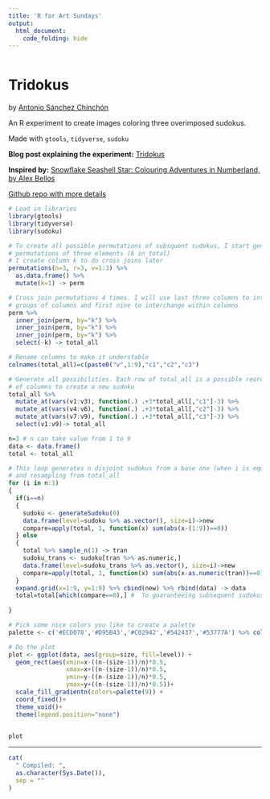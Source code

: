 ```yaml
---
title: 'R for Art Sundays'
output: 
  html_document:
    code_folding: hide
---
```


```r
```

# Tridokus

by [Antonio Sánchez Chinchón](https://twitter.com/aschinchon)

An R experiment to create images coloring three overimposed sudokus.

Made with `gtools`, `tidyverse`, `sudoku`


**Blog post explaining the experiment:** [Tridokus](https://fronkonstin.com/2018/06/01/coloring-sudokus/)

**Inspired by:** [Snowflake Seashell Star: Colouring Adventures in Numberland, by Alex Bellos](https://www.goodreads.com/book/show/28191113-snowflake-seashell-star)

[Github repo with more details](https://github.com/aschinchon/sudokus-colored/)


```r

# Load in libraries
library(gtools)
library(tidyverse)
library(sudoku)

# To create all possible permutations of subsquent sudokus, I start generating all
# permutations of three elements (6 in total)
# I create column k to do cross joins later
permutations(n=3, r=3, v=1:3) %>% 
  as.data.frame() %>% 
  mutate(k=1) -> perm

# Cross join permutations 4 times. I will use last three columns to interchange
# groups of columns and first nine to interchange within columns
perm %>% 
  inner_join(perm, by="k") %>% 
  inner_join(perm, by="k") %>% 
  inner_join(perm, by="k") %>% 
  select(-k) -> total_all

# Rename columns to make it understable
colnames(total_all)=c(paste0("v",1:9),"c1","c2","c3")

# Generate all possibilities. Each row of total_all is a possible reordering
# of columns to create a new sudoku
total_all %>% 
  mutate_at(vars(v1:v3), function(.) .+3*total_all[,"c1"]-3) %>% 
  mutate_at(vars(v4:v6), function(.) .+3*total_all[,"c2"]-3) %>% 
  mutate_at(vars(v7:v9), function(.) .+3*total_all[,"c3"]-3) %>% 
  select(v1:v9)-> total_all

n=3 # n can take value from 1 to 9
data <- data.frame()
total <- total_all

# This loop generates n disjoint sudokus from a base one (when i is equal to 1) 
# and resampling from total_all
for (i in n:1)
{
  if(i==n)
  {
    sudoku <- generateSudoku(0)
    data.frame(level=sudoku %>% as.vector(), size=i)->new
    compare=apply(total, 1, function(x) sum(abs(x-(1:9))==0))
  } else
  {
    total %>% sample_n(1) -> tran
    sudoku_trans <- sudoku[tran %>% as.numeric,]
    data.frame(level=sudoku_trans %>% as.vector(), size=i)->new
    compare=apply(total, 1, function(x) sum(abs(x-as.numeric(tran))==0))
  }
  expand.grid(x=1:9, y=1:9) %>% cbind(new) %>% rbind(data) -> data
  total=total[which(compare==0),] #  To guaranteeing subsequent sudokus are disjoint from previous
  
}

# Pick some nice colors you like to create a palette
palette <- c('#ECD078','#D95B43','#C02942','#542437','#53777A') %>% colorRampPalette()

# Do the plot
plot <- ggplot(data, aes(group=size, fill=level)) + 
  geom_rect(aes(xmin=x-((n-(size-1))/n)*0.5, 
                xmax=x+((n-(size-1))/n)*0.5, 
                ymin=y-((n-(size-1))/n)*0.5, 
                ymax=y+((n-(size-1))/n)*0.5))+
  scale_fill_gradientn(colors=palette(9)) + 
  coord_fixed()+
  theme_void()+
  theme(legend.position="none")


plot

```



-----


```r

cat(
  " Compiled: ",
  as.character(Sys.Date()),
  sep = ""
)
```
